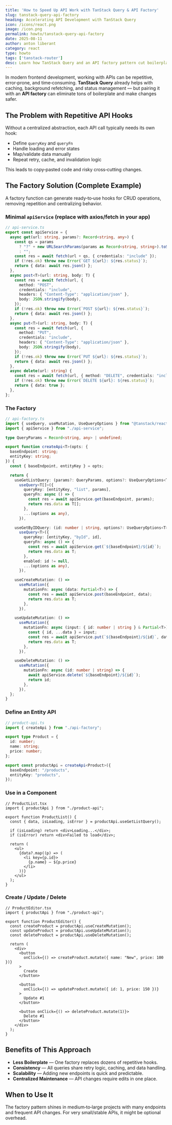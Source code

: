```yaml
---
title: 'How to Speed Up API Work with TanStack Query & API Factory'
slug: tanstack-query-api-factory
heading: Accelerating API Development with TanStack Query
icon: /icons/react.png
image: /icon.png
permalink: howto/tanstack-query-api-factory
date: 2025-08-11
author: anton liberant
category: react
type: howto
tags: ['tanstack-router']
desc: Learn how TanStack Query and an API factory pattern cut boilerplate, centralize data handling, and accelerate API-driven development.
---
```


In modern frontend development, working with APIs can be repetitive, error‑prone, and time‑consuming. **TanStack Query** already helps with caching, background refetching, and status management — but pairing it with an **API factory** can eliminate tons of boilerplate and make changes safer.

## The Problem with Repetitive API Hooks

Without a centralized abstraction, each API call typically needs its own hook:

- Define `queryKey` and `queryFn`
- Handle loading and error states
- Map/validate data manually
- Repeat retry, cache, and invalidation logic

This leads to copy‑pasted code and risky cross‑cutting changes.

## The Factory Solution (Complete Example)

A factory function can generate ready‑to‑use hooks for CRUD operations, removing repetition and centralizing behavior.

### Minimal `apiService` (replace with axios/fetch in your app)

```ts
// api-service.ts
export const apiService = {
  async get(url: string, params?: Record<string, any>) {
    const qs = params
      ? "?" + new URLSearchParams(params as Record<string, string>).toString()
      : "";
    const res = await fetch(url + qs, { credentials: "include" });
    if (!res.ok) throw new Error(`GET ${url}: ${res.status}`);
    return { data: await res.json() };
  },
  async post<T>(url: string, body: T) {
    const res = await fetch(url, {
      method: "POST",
      credentials: "include",
      headers: { "Content-Type": "application/json" },
      body: JSON.stringify(body),
    });
    if (!res.ok) throw new Error(`POST ${url}: ${res.status}`);
    return { data: await res.json() };
  },
  async put<T>(url: string, body: T) {
    const res = await fetch(url, {
      method: "PUT",
      credentials: "include",
      headers: { "Content-Type": "application/json" },
      body: JSON.stringify(body),
    });
    if (!res.ok) throw new Error(`PUT ${url}: ${res.status}`);
    return { data: await res.json() };
  },
  async delete(url: string) {
    const res = await fetch(url, { method: "DELETE", credentials: "include" });
    if (!res.ok) throw new Error(`DELETE ${url}: ${res.status}`);
    return { data: true };
  },
};
```

### The Factory

```ts
// api-factory.ts
import { useQuery, useMutation, UseQueryOptions } from "@tanstack/react-query";
import { apiService } from "./api-service";

type QueryParams = Record<string, any> | undefined;

export function createApi<T>(opts: {
  baseEndpoint: string;
  entityKey: string;
}) {
  const { baseEndpoint, entityKey } = opts;

  return {
    useGetListQuery: (params?: QueryParams, options?: UseQueryOptions<T[]>) =>
      useQuery<T[]>({
        queryKey: [entityKey, "list", params],
        queryFn: async () => {
          const res = await apiService.get(baseEndpoint, params);
          return res.data as T[];
        },
        ...(options as any),
      }),

    useGetByIDQuery: (id: number | string, options?: UseQueryOptions<T>) =>
      useQuery<T>({
        queryKey: [entityKey, "byId", id],
        queryFn: async () => {
          const res = await apiService.get(`${baseEndpoint}/${id}`);
          return res.data as T;
        },
        enabled: id != null,
        ...(options as any),
      }),

    useCreateMutation: () =>
      useMutation({
        mutationFn: async (data: Partial<T>) => {
          const res = await apiService.post(baseEndpoint, data);
          return res.data as T;
        },
      }),

    useUpdateMutation: () =>
      useMutation({
        mutationFn: async (input: { id: number | string } & Partial<T>) => {
          const { id, ...data } = input;
          const res = await apiService.put(`${baseEndpoint}/${id}`, data);
          return res.data as T;
        },
      }),

    useDeleteMutation: () =>
      useMutation({
        mutationFn: async (id: number | string) => {
          await apiService.delete(`${baseEndpoint}/${id}`);
          return id;
        },
      }),
  };
}
```

### Define an Entity API

```ts
// product-api.ts
import { createApi } from "./api-factory";

export type Product = {
  id: number;
  name: string;
  price: number;
};

export const productApi = createApi<Product>({
  baseEndpoint: "/products",
  entityKey: "products",
});
```

### Use in a Component

```tsx
// ProductList.tsx
import { productApi } from "./product-api";

export function ProductList() {
  const { data, isLoading, isError } = productApi.useGetListQuery();

  if (isLoading) return <div>Loading...</div>;
  if (isError) return <div>Failed to load</div>;

  return (
    <ul>
      {data?.map((p) => (
        <li key={p.id}>
          {p.name} — ${p.price}
        </li>
      ))}
    </ul>
  );
}
```

### Create / Update / Delete

```tsx
// ProductEditor.tsx
import { productApi } from "./product-api";

export function ProductEditor() {
  const createProduct = productApi.useCreateMutation();
  const updateProduct = productApi.useUpdateMutation();
  const deleteProduct = productApi.useDeleteMutation();

  return (
    <div>
      <button
        onClick={() => createProduct.mutate({ name: "New", price: 100 })}
      >
        Create
      </button>

      <button
        onClick={() => updateProduct.mutate({ id: 1, price: 150 })}
      >
        Update #1
      </button>

      <button onClick={() => deleteProduct.mutate(1)}>
        Delete #1
      </button>
    </div>
  );
}
```

## Benefits of This Approach

- **Less Boilerplate** — One factory replaces dozens of repetitive hooks.  
- **Consistency** — All queries share retry logic, caching, and data handling.  
- **Scalability** — Adding new endpoints is quick and predictable.  
- **Centralized Maintenance** — API changes require edits in one place.  

## When to Use It

The factory pattern shines in medium‑to‑large projects with many endpoints and frequent API changes. For very small/stable APIs, it might be optional overhead.